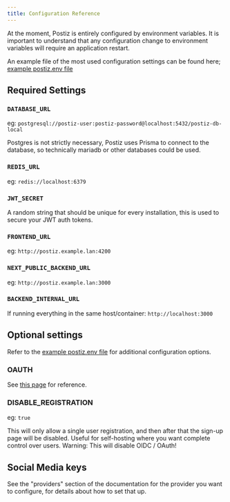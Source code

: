 ```yaml
---
title: Configuration Reference
---
```


At the moment, Postiz is entirely configured by environment variables. It is 
important to understand that any configuration change to environment variables
will require an application restart.

An example file of the most used configuration settings can be found here; [example postiz.env file](https://raw.githubusercontent.com/gitroomhq/postiz-app/main/.env.example)

## Required Settings

### `DATABASE_URL`

eg: `postgresql://postiz-user:postiz-password@localhost:5432/postiz-db-local`

Postgres is not strictly necessary, Postiz uses Prisma to connect to the database, so technically mariadb or other databases could be used.

### `REDIS_URL`

eg: `redis://localhost:6379`

### `JWT_SECRET`

A random string that should be unique for every installation, this is used to secure your JWT auth tokens.

### `FRONTEND_URL`

eg: `http://postiz.example.lan:4200`

### `NEXT_PUBLIC_BACKEND_URL`

eg: `http://postiz.example.lan:3000`

### `BACKEND_INTERNAL_URL`

If running everything in the same host/container: `http://localhost:3000`

## Optional settings

Refer to the [example postiz.env file](https://raw.githubusercontent.com/gitroomhq/postiz-app/main/.env.example) for additional configuration options.

### OAUTH

See [this page](https://docs.postiz.com/configuration/oauth) for reference.

### DISABLE_REGISTRATION

eg: `true`

This will only allow a single user registration, and then after that the sign-up page will be disabled. Useful for self-hosting where you want complete control over users.
Warning: This will disable OIDC / OAuth!

## Social Media keys

See the "providers" section of the documentation for the provider you want to configure,
for details about how to set that up.
